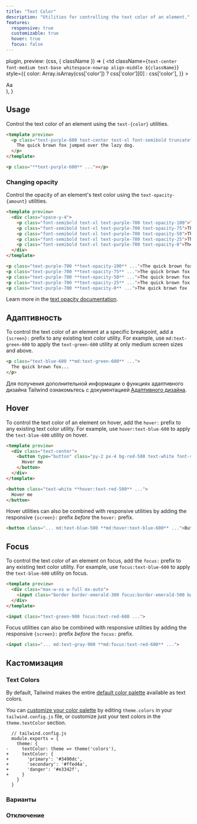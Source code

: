 ```yaml
---
title: "Text Color"
description: "Utilities for controlling the text color of an element."
features:
  responsive: true
  customizable: true
  hover: true
  focus: false
---
```



  plugin,
  preview: (css, { className }) => (
    <td
      className={`text-center font-medium text-base whitespace-nowrap align-middle ${className}`}
      style={{
        color: Array.isArray(css['color']) ? css['color'][0] : css['color'],
      }}
    >
      <div className="w-16 mx-auto">Aa</div>
    </td>
  ),
}

## Usage

Control the text color of an element using the `text-{color}` utilities.

```html
<template preview>
  <p class="text-purple-600 text-center text-xl font-semibold truncate">
    The quick brown fox jumped over the lazy dog.
  </p>
</template>

<p class="**text-purple-600** ..."></p>
```

### Changing opacity

Control the opacity of an element's text color using the `text-opacity-{amount}` utilities.

```html
<template preview>
  <div class="space-y-4">
    <p class="font-semibold text-xl text-purple-700 text-opacity-100">The quick brown fox jumped over the lazy dog.</p>
    <p class="font-semibold text-xl text-purple-700 text-opacity-75">The quick brown fox jumped over the lazy dog.</p>
    <p class="font-semibold text-xl text-purple-700 text-opacity-50">The quick brown fox jumped over the lazy dog.</p>
    <p class="font-semibold text-xl text-purple-700 text-opacity-25">The quick brown fox jumped over the lazy dog.</p>
    <p class="font-semibold text-xl text-purple-700 text-opacity-0">The quick brown fox jumped over the lazy dog.</p>
  </div>
</template>

<p class="text-purple-700 **text-opacity-100** ...">The quick brown fox ...</p>
<p class="text-purple-700 **text-opacity-75** ...">The quick brown fox ...</p>
<p class="text-purple-700 **text-opacity-50** ...">The quick brown fox ...</p>
<p class="text-purple-700 **text-opacity-25** ...">The quick brown fox ...</p>
<p class="text-purple-700 **text-opacity-0** ...">The quick brown fox ...</p>
```

Learn more in the [text opacity documentation](/docs/text-opacity).

## Адаптивность

To control the text color of an element at a specific breakpoint, add a `{screen}:` prefix to any existing text color utility. For example, use `md:text-green-600` to apply the `text-green-600` utility at only medium screen sizes and above.

```html
<p class="text-blue-600 **md:text-green-600** ...">
  The quick brown fox...
</p>
```

Для получения дополнительной информации о функциях адаптивного дизайна Tailwind ознакомьтесь с документацией [Адаптивного дизайна](/docs/responsive-design).

## Hover

To control the text color of an element on hover, add the `hover:` prefix to any existing text color utility. For example, use `hover:text-blue-600` to apply the `text-blue-600` utility on hover.

```html rose
<template preview>
  <div class="text-center">
    <button type="button" class="py-2 px-4 bg-red-500 text-white font-semibold rounded-lg shadow-md hover:bg-white hover:text-red-500 focus:outline-none" tabindex="-1">
      Hover me
    </button>
  </div>
</template>

<button class="text-white **hover:text-red-500** ...">
  Hover me
</button>
```

Hover utilities can also be combined with responsive utilities by adding the responsive `{screen}:` prefix *before* the `hover:` prefix.

```html
<button class="... md:text-blue-500 **md:hover:text-blue-600** ...">Button</button>
```

## Focus

To control the text color of an element on focus, add the `focus:` prefix to any existing text color utility. For example, use `focus:text-blue-600` to apply the `text-blue-600` utility on focus.

```html emerald
<template preview>
  <div class="max-w-xs w-full mx-auto">
    <input class="border border-emerald-300 focus:border-emerald-500 bg-white text-green-900 appearance-none inline-block w-full focus:text-red-600 rounded py-3 px-4 focus:outline-none" placeholder="Focus me" value="Focus me">
  </div>
</template>

<input class="text-green-900 focus:text-red-600 ...">
```

Focus utilities can also be combined with responsive utilities by adding the responsive `{screen}:` prefix *before* the `focus:` prefix.

```html
<input class="... md:text-gray-900 **md:focus:text-red-600** ...">
```

## Кастомизация

### Text Colors

By default, Tailwind makes the entire [default color palette](/docs/customizing-colors#default-color-palette) available as text colors.

You can [customize your color palette](/docs/colors#customizing) by editing `theme.colors` in your `tailwind.config.js` file, or customize just your text colors in the `theme.textColor` section.

```diff-js
  // tailwind.config.js
  module.exports = {
    theme: {
-     textColor: theme => theme('colors'),
+     textColor: {
+       'primary': '#3490dc',
+       'secondary': '#ffed4a',
+       'danger': '#e3342f',
+     }
    }
  }
```

### Варианты

<Variants plugin="textColor" />

### Отключение

<Disabling plugin="textColor" />
